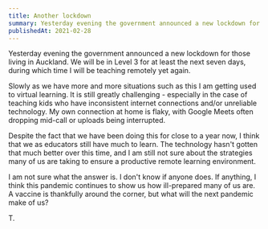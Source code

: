 ```yaml
---
title: Another lockdown
summary: Yesterday evening the government announced a new lockdown for those living in Auckland
publishedAt: 2021-02-28
---
```


Yesterday evening the government announced a new lockdown for those living in Auckland. We will be in Level 3 for at least the next seven days, during which time I will be teaching remotely yet again.

Slowly as we have more and more situations such as this I am getting used to virtual learning. It is still greatly challenging - especially in the case of teaching kids who have inconsistent internet connections and/or unreliable technology. My own connection at home is flaky, with Google Meets often dropping mid-call or uploads being interrupted.

Despite the fact that we have been doing this for close to a year now, I think that we as educators still have much to learn. The technology hasn't gotten that much better over this time, and I am still not sure about the strategies many of us are taking to ensure a productive remote learning environment.

I am not sure what the answer is. I don't know if anyone does. If anything, I think this pandemic continues to show us how ill-prepared many of us are. A vaccine is thankfully around the corner, but what will the next pandemic make of us?

T.
